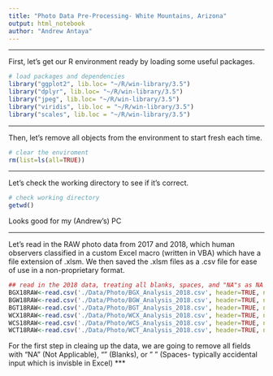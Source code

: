 ```yaml
---
title: "Photo Data Pre-Processing- White Mountains, Arizona"
output: html_notebook
author: "Andrew Antaya"
---
```

***
First, let's get our R environment ready by loading some useful packages.
```r
# load packages and dependencies
library("ggplot2", lib.loc= "~/R/win-library/3.5")
library("dplyr", lib.loc= "~/R/win-library/3.5")
library("jpeg", lib.loc= "~/R/win-library/3.5")
library("viridis", lib.loc = "~/R/win-library/3.5")
library("scales", lib.loc = "~/R/win-library/3.5")
```
***
Then, let's remove all objects from the environment to start fresh each time.
```r
# clear the enviroment
rm(list=ls(all=TRUE))
```

***
Let's check the working directory to see if it's correct.
```r
# check working directory
getwd()
```
Looks good for my (Andrew's) PC 

***
Let's read in the RAW photo data from 2017 and 2018, which human observers classified in a custom Excel macro (written in VBA) which have a file extension of .xlsm. We then saved the .xlsm files as a .csv file for ease of use in a non-proprietary format.
```r
## read in the 2018 data, treating all blanks, spaces, and "NA"s as NA's
BGX18RAW<-read.csv('./Data/Photo/BGX_Analysis_2018.csv', header=TRUE, na.strings=c(""," ","NA"))
BGW18RAW<-read.csv('./Data/Photo/BGW_Analysis_2018.csv', header=TRUE, na.strings=c(""," ","NA"))
BGT18RAW<-read.csv('./Data/Photo/BGT_Analysis_2018.csv', header=TRUE, na.strings=c(""," ","NA"))
WCX18RAW<-read.csv('./Data/Photo/WCX_Analysis_2018.csv', header=TRUE, na.strings=c(""," ","NA"))
WCS18RAW<-read.csv('./Data/Photo/WCS_Analysis_2018.csv', header=TRUE, na.strings=c(""," ","NA"))
WCT18RAW<-read.csv('./Data/Photo/WCT_Analysis_2018.csv', header=TRUE, na.strings=c(""," ","NA"))
```
For the first step in cleaing up the data, we are going to remove all fields with "NA" (Not Applicable), "" (Blanks), or " " (Spaces- typically accidental input which is invisble in Excel)
***
